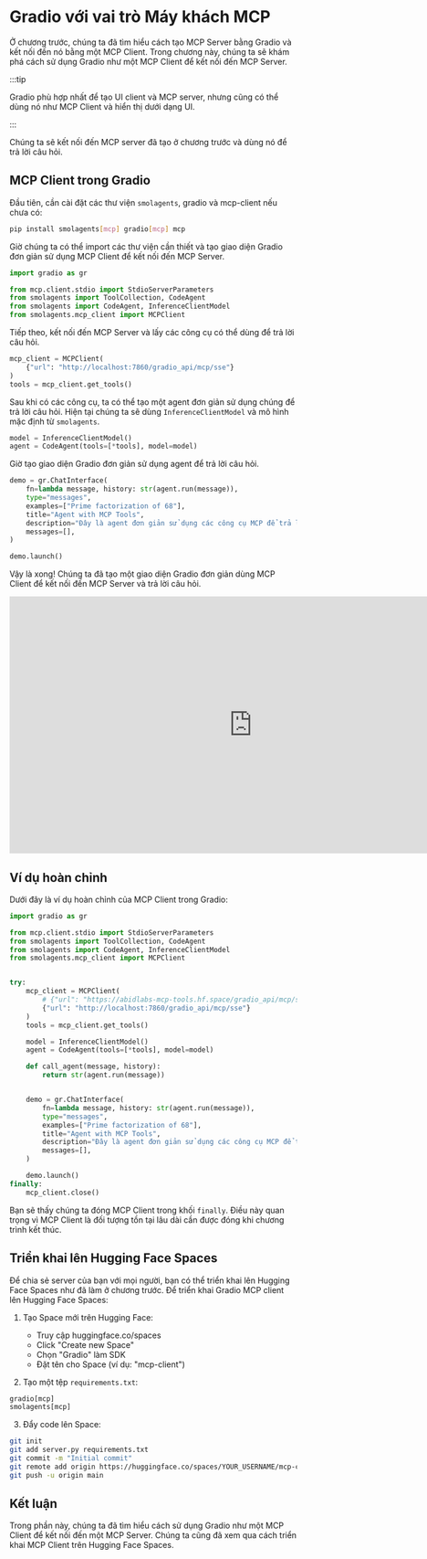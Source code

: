 
# Gradio với vai trò Máy khách MCP

Ở chương trước, chúng ta đã tìm hiểu cách tạo MCP Server bằng Gradio và kết nối đến nó bằng một MCP Client. Trong chương này, chúng ta sẽ khám phá cách sử dụng Gradio như một MCP Client để kết nối đến MCP Server.

:::tip

Gradio phù hợp nhất để tạo UI client và MCP server, nhưng cũng có thể dùng nó như MCP Client và hiển thị dưới dạng UI.

:::

Chúng ta sẽ kết nối đến MCP server đã tạo ở chương trước và dùng nó để trả lời câu hỏi.

## MCP Client trong Gradio

Đầu tiên, cần cài đặt các thư viện `smolagents`, gradio và mcp-client nếu chưa có:

```bash
pip install smolagents[mcp] gradio[mcp] mcp
```

Giờ chúng ta có thể import các thư viện cần thiết và tạo giao diện Gradio đơn giản sử dụng MCP Client để kết nối đến MCP Server.

```python
import gradio as gr

from mcp.client.stdio import StdioServerParameters
from smolagents import ToolCollection, CodeAgent
from smolagents import CodeAgent, InferenceClientModel
from smolagents.mcp_client import MCPClient
```

Tiếp theo, kết nối đến MCP Server và lấy các công cụ có thể dùng để trả lời câu hỏi.

```python
mcp_client = MCPClient(
    {"url": "http://localhost:7860/gradio_api/mcp/sse"}
)
tools = mcp_client.get_tools()
```

Sau khi có các công cụ, ta có thể tạo một agent đơn giản sử dụng chúng để trả lời câu hỏi. Hiện tại chúng ta sẽ dùng `InferenceClientModel` và mô hình mặc định từ `smolagents`.

```python
model = InferenceClientModel()
agent = CodeAgent(tools=[*tools], model=model)
```

Giờ tạo giao diện Gradio đơn giản sử dụng agent để trả lời câu hỏi.

```python
demo = gr.ChatInterface(
    fn=lambda message, history: str(agent.run(message)),
    type="messages",
    examples=["Prime factorization of 68"],
    title="Agent with MCP Tools",
    description="Đây là agent đơn giản sử dụng các công cụ MCP để trả lời câu hỏi.",
    messages=[],
)

demo.launch()
```

Vậy là xong! Chúng ta đã tạo một giao diện Gradio đơn giản dùng MCP Client để kết nối đến MCP Server và trả lời câu hỏi.

<iframe
	src="https://mcp-course-unit2-gradio-client.hf.space"
	frameborder="0"
	width="850"
	height="450"
></iframe>


## Ví dụ hoàn chỉnh

Dưới đây là ví dụ hoàn chỉnh của MCP Client trong Gradio:

```python
import gradio as gr

from mcp.client.stdio import StdioServerParameters
from smolagents import ToolCollection, CodeAgent
from smolagents import CodeAgent, InferenceClientModel
from smolagents.mcp_client import MCPClient


try:
    mcp_client = MCPClient(
        # {"url": "https://abidlabs-mcp-tools.hf.space/gradio_api/mcp/sse"}
        {"url": "http://localhost:7860/gradio_api/mcp/sse"}
    )
    tools = mcp_client.get_tools()

    model = InferenceClientModel()
    agent = CodeAgent(tools=[*tools], model=model)

    def call_agent(message, history):
        return str(agent.run(message))


    demo = gr.ChatInterface(
        fn=lambda message, history: str(agent.run(message)),
        type="messages",
        examples=["Prime factorization of 68"],
        title="Agent with MCP Tools",
        description="Đây là agent đơn giản sử dụng các công cụ MCP để trả lời câu hỏi.",
        messages=[],
    )

    demo.launch()
finally:
    mcp_client.close()
```

Bạn sẽ thấy chúng ta đóng MCP Client trong khối `finally`. Điều này quan trọng vì MCP Client là đối tượng tồn tại lâu dài cần được đóng khi chương trình kết thúc.

## Triển khai lên Hugging Face Spaces

Để chia sẻ server của bạn với mọi người, bạn có thể triển khai lên Hugging Face Spaces như đã làm ở chương trước.
Để triển khai Gradio MCP client lên Hugging Face Spaces:

1. Tạo Space mới trên Hugging Face:
   - Truy cập huggingface.co/spaces
   - Click "Create new Space"
   - Chọn "Gradio" làm SDK
   - Đặt tên cho Space (ví dụ: "mcp-client")

2. Tạo một tệp `requirements.txt`:
```txt
gradio[mcp]
smolagents[mcp]
```

3. Đẩy code lên Space:
```bash
git init
git add server.py requirements.txt
git commit -m "Initial commit"
git remote add origin https://huggingface.co/spaces/YOUR_USERNAME/mcp-client
git push -u origin main
```

## Kết luận

Trong phần này, chúng ta đã tìm hiểu cách sử dụng Gradio như một MCP Client để kết nối đến một MCP Server. Chúng ta cũng đã xem qua cách triển khai MCP Client trên Hugging Face Spaces.